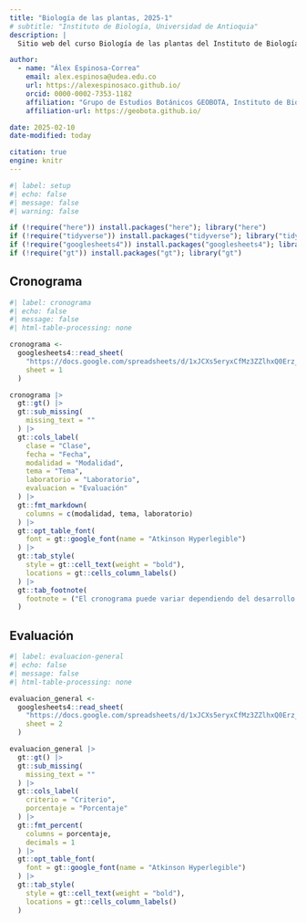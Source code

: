```yaml
---
title: "Biología de las plantas, 2025-1"
# subtitle: "Instituto de Biología, Universidad de Antioquia"
description: |
  Sitio web del curso Biología de las plantas del Instituto de Biología de la Universidad de Antioquia Seccional Suroeste, 2025-1

author: 
  - name: "Álex Espinosa-Correa"
    email: alex.espinosa@udea.edu.co
    url: https://alexespinosaco.github.io/
    orcid: 0000-0002-7353-1182
    affiliation: "Grupo de Estudios Botánicos GEOBOTA, Instituto de Biología, Facultad de Ciencias Exactas y Naturales, Universidad de Antioquia UdeA, Calle 70 No. 52-21, Medellín, Colombia"
    affiliation-url: https://geobota.github.io/

date: 2025-02-10
date-modified: today

citation: true
engine: knitr
---
```


```r
#| label: setup
#| echo: false
#| message: false
#| warning: false

if (!require("here")) install.packages("here"); library("here")
if (!require("tidyverse")) install.packages("tidyverse"); library("tidyverse")
if (!require("googlesheets4")) install.packages("googlesheets4"); library("googlesheets4")
if (!require("gt")) install.packages("gt"); library("gt")
```

## Cronograma

```r
#| label: cronograma
#| echo: false
#| message: false
#| html-table-processing: none

cronograma <- 
  googlesheets4::read_sheet(
    "https://docs.google.com/spreadsheets/d/1xJCXs5eryxCfMz3ZZlhxQ0Erz_hHFzUQrrGYBtB3eS0",
    sheet = 1
  )

cronograma |> 
  gt::gt() |> 
  gt::sub_missing(
    missing_text = ""
  ) |> 
  gt::cols_label(
    clase = "Clase",
    fecha = "Fecha",
    modalidad = "Modalidad",
    tema = "Tema",
    laboratorio = "Laboratorio",
    evaluacion = "Evaluación"
  ) |> 
  gt::fmt_markdown(
    columns = c(modalidad, tema, laboratorio)
  ) |> 
  gt::opt_table_font(
    font = gt::google_font(name = "Atkinson Hyperlegible")
  ) |> 
  gt::tab_style(
    style = gt::cell_text(weight = "bold"),
    locations = gt::cells_column_labels()
  ) |> 
  gt::tab_footnote(
    footnote = ("El cronograma puede variar dependiendo del desarrollo del curso"),
  )
```

## Evaluación

```r
#| label: evaluacion-general
#| echo: false
#| message: false
#| html-table-processing: none

evaluacion_general <- 
  googlesheets4::read_sheet(
    "https://docs.google.com/spreadsheets/d/1xJCXs5eryxCfMz3ZZlhxQ0Erz_hHFzUQrrGYBtB3eS0",
    sheet = 2
  )

evaluacion_general |> 
  gt::gt() |> 
  gt::sub_missing(
    missing_text = ""
  ) |> 
  gt::cols_label(
    criterio = "Criterio",
    porcentaje = "Porcentaje"
  ) |> 
  gt::fmt_percent(
    columns = porcentaje,
    decimals = 1
  ) |> 
  gt::opt_table_font(
    font = gt::google_font(name = "Atkinson Hyperlegible")
  ) |> 
  gt::tab_style(
    style = gt::cell_text(weight = "bold"),
    locations = gt::cells_column_labels()
  )
```

